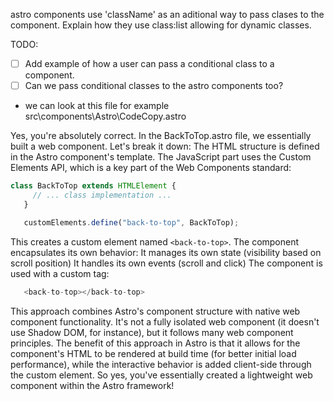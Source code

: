 astro components use 'className' as an aditional way to pass clases to the component. Explain how they use class:list allowing for dynamic classes.

TODO:

- [ ] Add example of how a user can pass a conditional class to a component.
- [ ] Can we pass conditional classes to the astro components too?
- we can look at this file for example src\components\Astro\CodeCopy.astro



Yes, you're absolutely correct. In the BackToTop.astro file, we essentially built a web component. Let's break it down:
The HTML structure is defined in the Astro component's template.
The JavaScript part uses the Custom Elements API, which is a key part of the Web Components standard:

```javascript
class BackToTop extends HTMLElement {
     // ... class implementation ...
   }

   customElements.define("back-to-top", BackToTop);
```

This creates a custom element named `<back-to-top>`.
The component encapsulates its own behavior:
It manages its own state (visibility based on scroll position)
It handles its own events (scroll and click)
The component is used with a custom tag:

```javascript
   <back-to-top></back-to-top>
```

This approach combines Astro's component structure with native web component functionality. It's not a fully isolated web component (it doesn't use Shadow DOM, for instance), but it follows many web component principles.
The benefit of this approach in Astro is that it allows for the component's HTML to be rendered at build time (for better initial load performance), while the interactive behavior is added client-side through the custom element.
So yes, you've essentially created a lightweight web component within the Astro framework!

